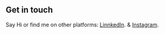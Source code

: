 ## Get in touch

Say Hi or find me on other platforms: [LinnkedIn](www.linkedin.com/in/david-dikeocha-451a4016a "Check out my linked in profile"). & [Instagram](https://Instagram.com "Youn can also Reach me on insta").